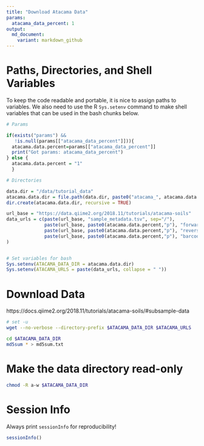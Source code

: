 ```yaml
---
title: "Download Atacama Data"
params:
  atacama_data_percent: 1
output:
  md_document:
    variant: markdown_github
---
```


# Paths, Directories, and Shell Variables
To keep the code readable and portable, it is nice to assign paths to variables.  We also need to use the R `Sys.setenv` command to make shell variables that can be used in the bash chunks below.


```r
# Params

if(exists("params") && 
   !is.null(params[["atacama_data_percent"]])){
  atacama.data.percent=params[["atacama_data_percent"]]
  print("Got params: atacama_data_percent")
} else {
  atacama.data.percent = "1"
  }

# Directories

data.dir = "/data/tutorial_data"
atacama.data.dir = file.path(data.dir, paste0("atacama_", atacama.data.percent, "pct"))
dir.create(atacama.data.dir, recursive = TRUE)

url_base = "https://data.qiime2.org/2018.11/tutorials/atacama-soils"
data_urls = c(paste(url_base, "sample_metadata.tsv", sep="/"),
              paste(url_base, paste0(atacama.data.percent,"p"), "forward.fastq.gz", sep="/"),
              paste(url_base, paste0(atacama.data.percent,"p"), "reverse.fastq.gz", sep="/"),
              paste(url_base, paste0(atacama.data.percent,"p"), "barcodes.fastq.gz", sep="/")
)


# Set variables for bash
Sys.setenv(ATACAMA_DATA_DIR = atacama.data.dir)
Sys.setenv(ATACAMA_URLS = paste(data_urls, collapse = " "))

```

# Download Data
https://docs.qiime2.org/2018.11/tutorials/atacama-soils/#subsample-data

```bash
# set -u
wget --no-verbose --directory-prefix $ATACAMA_DATA_DIR $ATACAMA_URLS
```

```bash
cd $ATACAMA_DATA_DIR
md5sum * > md5sum.txt
```

# Make the data directory read-only
```bash
chmod -R a-w $ATACAMA_DATA_DIR
```

# Session Info
Always print `sessionInfo` for reproducibility!
```r
sessionInfo()
```

